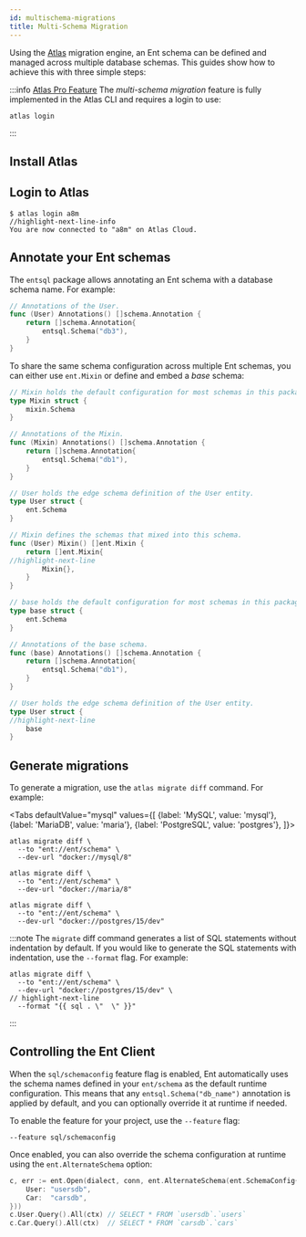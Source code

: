 ```yaml
---
id: multischema-migrations
title: Multi-Schema Migration
---
```



Using the [Atlas](https://atlasgo.io) migration engine, an Ent schema can be defined and managed across multiple
database schemas. This guides show how to achieve this with three simple steps:

:::info [Atlas Pro Feature](https://atlasgo.io/features#pro-plan)
The _multi-schema migration_ feature is fully implemented in the Atlas CLI and requires a login to use:
```
atlas login
```
:::

## Install Atlas

<InstallationInstructions />

## Login to Atlas

```shell
$ atlas login a8m
//highlight-next-line-info
You are now connected to "a8m" on Atlas Cloud.
```

## Annotate your Ent schemas

The `entsql` package allows annotating an Ent schema with a database schema name. For example:

```go
// Annotations of the User.
func (User) Annotations() []schema.Annotation {
	return []schema.Annotation{
		entsql.Schema("db3"),
	}
}
```

To share the same schema configuration across multiple Ent schemas, you can either use `ent.Mixin` or define and embed a _base_ schema:

<Tabs>
<TabItem value="mixin" label="Mixin schema">

```go title="mixin.go"
// Mixin holds the default configuration for most schemas in this package.
type Mixin struct {
	mixin.Schema
}

// Annotations of the Mixin.
func (Mixin) Annotations() []schema.Annotation {
	return []schema.Annotation{
		entsql.Schema("db1"),
	}
}
```

```go title="user.go"
// User holds the edge schema definition of the User entity.
type User struct {
	ent.Schema
}

// Mixin defines the schemas that mixed into this schema.
func (User) Mixin() []ent.Mixin {
	return []ent.Mixin{
//highlight-next-line
		Mixin{},
	}
}
```

</TabItem>
<TabItem value="base" label="Base schema">

```go title="base.go"
// base holds the default configuration for most schemas in this package.
type base struct {
	ent.Schema
}

// Annotations of the base schema.
func (base) Annotations() []schema.Annotation {
	return []schema.Annotation{
		entsql.Schema("db1"),
	}
}
```

```go title="user.go"
// User holds the edge schema definition of the User entity.
type User struct {
//highlight-next-line
    base
}
```

</TabItem>
</Tabs>

## Generate migrations

To generate a migration, use the `atlas migrate diff` command. For example:

<Tabs
defaultValue="mysql"
values={[
{label: 'MySQL', value: 'mysql'},
{label: 'MariaDB', value: 'maria'},
{label: 'PostgreSQL', value: 'postgres'},
]}>
<TabItem value="mysql">

```shell
atlas migrate diff \
  --to "ent://ent/schema" \
  --dev-url "docker://mysql/8"
```

</TabItem>
<TabItem value="maria">

```shell
atlas migrate diff \
  --to "ent://ent/schema" \
  --dev-url "docker://maria/8"
```

</TabItem>
<TabItem value="postgres">

```shell
atlas migrate diff \
  --to "ent://ent/schema" \
  --dev-url "docker://postgres/15/dev"
```

</TabItem>
</Tabs>

:::note
The `migrate` diff command generates a list of SQL statements without indentation by default. If you would like to
generate the SQL statements with indentation, use the `--format` flag. For example:

```shell
atlas migrate diff \
  --to "ent://ent/schema" \
  --dev-url "docker://postgres/15/dev" \
// highlight-next-line
  --format "{{ sql . \"  \" }}"
```
:::

## Controlling the Ent Client

When the `sql/schemaconfig` feature flag is enabled, Ent automatically uses the schema names defined in your `ent/schema` as the default runtime configuration.
This means that any `entsql.Schema("db_name")` annotation is applied by default, and you can optionally override it at runtime if needed.

To enable the feature for your project, use the `--feature` flag:

```shell
--feature sql/schemaconfig
```

Once enabled, you can also override the schema configuration at runtime using the `ent.AlternateSchema` option:

```go
c, err := ent.Open(dialect, conn, ent.AlternateSchema(ent.SchemaConfig{
	User: "usersdb",
	Car:  "carsdb",
}))
c.User.Query().All(ctx) // SELECT * FROM `usersdb`.`users`
c.Car.Query().All(ctx)  // SELECT * FROM `carsdb`.`cars`
```
